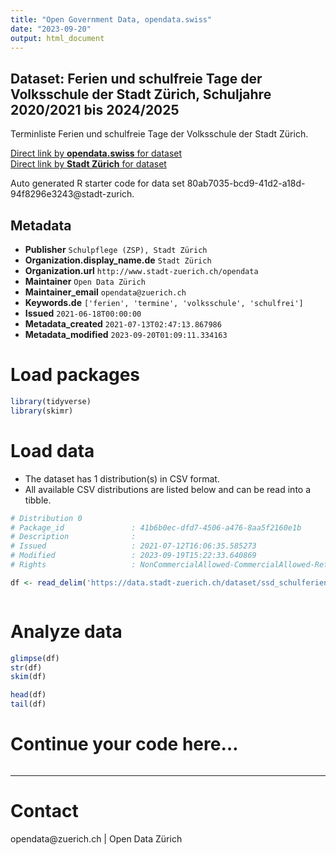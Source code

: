 ```yaml
---
title: "Open Government Data, opendata.swiss"
date: "2023-09-20"
output: html_document
---
```


## Dataset: Ferien und schulfreie Tage der Volksschule der Stadt Zürich, Schuljahre 2020/2021 bis 2024/2025

Terminliste Ferien und schulfreie Tage der Volksschule der Stadt Zürich.

[Direct link by **opendata.swiss** for dataset](https://opendata.swiss/de/dataset/ferien-und-schulfreie-tage-der-volksschule-der-stadt-zurich-schuljahre-2020-2021-bis-2024-2025)<br>
[Direct link by **Stadt Zürich** for dataset](https://data.stadt-zuerich.ch/dataset/ssd_schulferien)

Auto generated R starter code for data set 80ab7035-bcd9-41d2-a18d-94f8296e3243@stadt-zurich.

## Metadata

- **Publisher** `Schulpflege (ZSP), Stadt Zürich`
- **Organization.display_name.de** `Stadt Zürich`
- **Organization.url** `http://www.stadt-zuerich.ch/opendata`
- **Maintainer** `Open Data Zürich`
- **Maintainer_email** `opendata@zuerich.ch`
- **Keywords.de** `['ferien', 'termine', 'volksschule', 'schulfrei']`
- **Issued** `2021-06-18T00:00:00`
- **Metadata_created** `2021-07-13T02:47:13.867986`
- **Metadata_modified** `2023-09-20T01:09:11.334163`


# Load packages

```r

library(tidyverse)
library(skimr)

```

# Load data

-   The dataset has 1 distribution(s) in CSV format.
-   All available CSV distributions are listed below and can be read into a tibble.

```r

# Distribution 0
# Package_id               : 41b6b0ec-dfd7-4506-a476-8aa5f2160e1b
# Description              : 
# Issued                   : 2021-07-12T16:06:35.585273
# Modified                 : 2023-09-19T15:22:33.640869
# Rights                   : NonCommercialAllowed-CommercialAllowed-ReferenceNotRequired

df <- read_delim('https://data.stadt-zuerich.ch/dataset/ssd_schulferien/download/schulferien.csv')



```

# Analyze data

```r

glimpse(df)
str(df)
skim(df)

head(df)
tail(df)

```

# Continue your code here...

```r

```

------------------------------------------------------------------------

# Contact

opendata@zuerich.ch | Open Data Zürich
